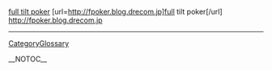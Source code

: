 <a href=http://fpoker.blog.drecom.jp>full tilt poker</a> [url=http://fpoker.blog.drecom.jp]full tilt poker[/url] http://fpoker.blog.drecom.jp
----
[[CategoryGlossary]]

__NOTOC__